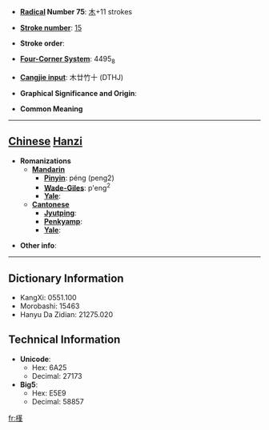 * '''[[Wiktionary:Chinese radical index| Radical]] Number 75''': [[Wiktionary:Chinese radical index 木|木]]+11 strokes

* '''[[Wiktionary:Chinese total strokes index|Stroke number]]''': [[Wiktionary:Chinese total strokes index 15|15]]

* '''Stroke order''': 

* '''[[Wiktionary:Chinese four corner index|Four-Corner System]]''': 4495<sub>8</sub>

* '''[[Wiktionary:Chinese Cangjie index|Cangjie input]]''': 木廿竹十 (DTHJ)

* '''Graphical Significance and Origin''': 

* '''Common Meaning'''

----

== [[Chinese]] [[Hanzi]] ==

* '''Romanizations'''
** '''[[Mandarin]]'''
*** '''[[Pinyin]]''': péng (peng2)
*** '''[[Wade-Giles]]''': p'eng<sup>2</sup>
*** '''[[Yale]]''': 
** '''[[Cantonese]]'''
*** '''[[Jyutping]]''':
*** '''[[Penkyamp]]''': 
*** '''[[Yale]]''': 

* '''Other info''': 

----

== Dictionary Information ==

* KangXi: 0551.100
* Morobashi: 15463
* Hanyu Da Zidian: 21275.020

== Technical Information ==

* '''Unicode''':
** Hex: 6A25
** Decimal: 27173
* '''Big5''':
** Hex: E5E9
** Decimal: 58857

[[fr:樥]]